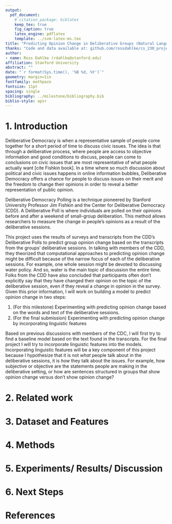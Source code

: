 ```yaml
---
output:
  pdf_document:
    # citation_package: biblatex
    keep_tex: true
    fig_caption: true
    latex_engine: pdflatex
    template: ../svm-latex-ms.tex
title: "Predicting Opinion Change in Deliberative Groups (Natural Language Processing)"
thanks: "Code and data available at: github.com/rossdahlke/cs_230_project"
author:
- name: Ross Dahlke (rdahlke@stanford.edu)
affiliation: Stanford University
abstract: ""
date: "`r format(Sys.time(), '%B %d, %Y')`"
geometry: margin=1in
fontfamily: mathpazo
fontsize: 11pt
spacing: single
bibliography: ../milestone/bibliography.bib
biblio-style: apsr
---
```


# 1. Introduction

Deliberative Democracy is when a representative sample of people come together for a short period of time to discuss civic issues. The idea is that through a deliberative process, where people are access to objective information and good conditions to discuss, people can come to conclusions on civic issues that are most representative of what people actually want [cite Fishkin book]. In a time where so much discussion about political and civic issues happens in online information bubbles, Deliberative Democracy offers a chance for people to discuss issues on their merit and the freedom to change their opinions in order to reveal a better representation of public opinion. 

Deliberative Democracy Polling is a technique pioneered by Stanford University Professor Jim Fishkin and the Center for Deliberative Democracy (CDD). A Deliberative Poll is where individuals are polled on their opinions before and after a weekend of small-group deliberation. This method allows researchers to measure the change in people's opinions as a result of the deliberative sessions. 

This project uses the results of surveys and transcripts from the CDD's Deliberative Polls to predict group opinion change based on the transcripts from the groups' deliberative sessions. In talking with members of the CDD, they theorized that computational approaches to predicting opinion change might be difficult because of the narrow focus of each of the deliberative sessions. For example, one whole session might be devoted to discussing water policy. And so, water is the main topic of discussion the entire time. Folks from the CDD have also concluded that participants often don't explicitly say that they have changed their opinion on the topic of the deliberative session, even if they reveal a change in opinion in the survey. Given this prior information, I will work on building a model to predict opinion change in two steps:

  1. (For this milestone) Experimenting with predicting opinion change based on the words and text of the deliberative sessions.
  2. (For the final submission) Experimenting with predicting opinion change by incorporating linguistic features
  
Based on previous discussions with members of the CDC, I will first try to find a baseline model based on the text found in the transcripts. For the final project I will try to incorporate linguistic features into the models. Incorporating linguistic features will be a key component of this project because I hypothesize that it is not _what_ people talk about in the deliberative sessions, it is _how_ they talk about the issues. For example, how subjective or objective are the statements people are making in the deliberative setting, or how are sentences structured in groups that show opinion change versus don't show opinion change?
  
# 2. Related work

# 3. Dataset and Features

# 4. Methods

# 5. Experiments/ Results/ Discussion

# 6. Next Steps

# References
